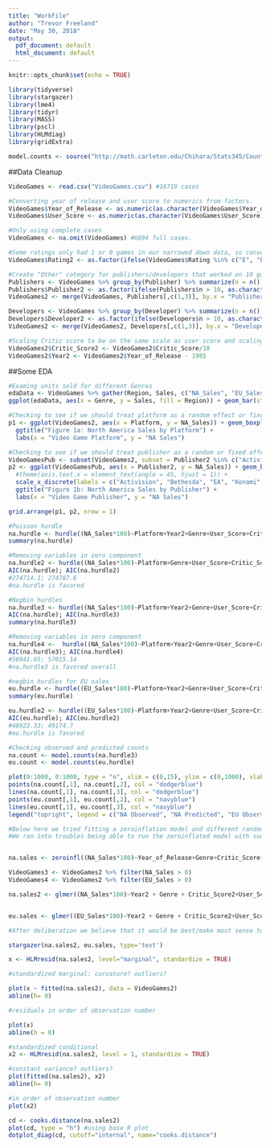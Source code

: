 ```yaml
---
title: "WorkFile"
author: "Trevor Freeland"
date: "May 30, 2018"
output:
  pdf_document: default
  html_document: default
---
```


```r
knitr::opts_chunk$set(echo = TRUE)
```

```r
library(tidyverse)
library(stargazer)
library(lme4)
library(tidyr)
library(MASS)
library(pscl)
library(HLMdiag)
library(gridExtra)

model.counts <- source("http://math.carleton.edu/Chihara/Stats345/Count_Function.R")$value
```

##Data Cleanup

```r
VideoGames <- read.csv("VideoGames.csv") #16719 cases

#Converting year of release and user score to numerics from factors.
VideoGames$Year_of_Release <- as.numeric(as.character(VideoGames$Year_of_Release))
VideoGames$User_Score <- as.numeric(as.character(VideoGames$User_Score))

#Only using complete cases
VideoGames <- na.omit(VideoGames) #6894 full cases. 

#Some ratings only had 1 or 0 games in our narrowed down data, so converting them to no rating level.
VideoGames$Rating2 <- as.factor(ifelse(VideoGames$Rating %in% c("E", "E10+", "M", "T"), as.character(VideoGames$Rating), "No Rating"))

#Create "Other" category for publishers/developers that worked on 10 games or less
Publishers <- VideoGames %>% group_by(Publisher) %>% summarize(n = n())
Publishers$Publisher2 <- as.factor(ifelse(Publishers$n > 10, as.character(Publishers$Publisher), "Other"))
VideoGames2 <- merge(VideoGames, Publishers[,c(1,3)], by.x = "Publisher", by.y = "Publisher")

Developers <- VideoGames %>% group_by(Developer) %>% summarize(n = n())
Developers$Developer2 <- as.factor(ifelse(Developers$n > 10, as.character(Developers$Developer), "Other"))
VideoGames2 <- merge(VideoGames2, Developers[,c(1,3)], by.x = "Developer", by.y = "Developer")

#Scaling Critic score to be on the same scale as user score and scaling time to start at 0 in 1985. 
VideoGames2$Critic_Score2 <- VideoGames2$Critic_Score/10
VideoGames2$Year2 <- VideoGames2$Year_of_Release - 1985
```

##Some EDA

```r
#Examing units sold for different Genres
edaData <- VideoGames %>% gather(Region, Sales, c("NA_Sales", "EU_Sales", "JP_Sales", "Other_Sales"))
ggplot(edaData, aes(x = Genre, y = Sales, fill = Region)) + geom_bar(stat = "identity")

#Checking to see if we should treat platform as a random effect or fixed effect. 
p1 <- ggplot(VideoGames2, aes(x = Platform, y = NA_Sales)) + geom_boxplot() + 
  ggtitle("Figure 1a: North America Sales by Platform") + 
  labs(x = "Video Game Platform", y = "NA Sales")

#Checking to see if we should treat publisher as a random or fixed effect. 
VideoGamesPub <- subset(VideoGames2, subset = Publisher2 %in% c("Activision", "Bethesda Softworks", "Electronic Arts", "Konami Digital Entertainment", "Microsoft Game Studios", "Nintendo", "Sega", "Sony Computer Entertainment", "Square Enix", "Ubisoft"))
p2 <- ggplot(VideoGamesPub, aes(x = Publisher2, y = NA_Sales)) + geom_boxplot() + 
  #theme(axis.text.x = element_text(angle = 45, hjust = 1)) + 
  scale_x_discrete(labels = c("Activision", "Bethesda", "EA", "Konami", "Microsoft", "Nintendo", "Sega", "Sony", "Square Enix", "Ubisoft")) +
  ggtitle("Figure 1b: North America Sales by Publisher") + 
  labs(x = "Video Game Publisher", y = "NA Sales")

grid.arrange(p1, p2, nrow = 1)
```

```r
#Poisson hurdle
na.hurdle <- hurdle((NA_Sales*100)~Platform+Year2+Genre+User_Score+Critic_Score2+Rating2+Publisher2, data = VideoGames2)
summary(na.hurdle)

#Removing variables in zero component
na.hurdle2 <- hurdle((NA_Sales*100)~Platform+Genre+User_Score+Critic_Score2+Rating2+Publisher2|Platform+Year2+Genre+User_Score+Critic_Score2+Rating2, data = VideoGames2)
AIC(na.hurdle); AIC(na.hurdle2)
#274714.1; 274787.6
#na.hurdle is favored

#Negbin hurdles
na.hurdle3 <- hurdle((NA_Sales*100)~Platform+Year2+Genre+User_Score+Critic_Score2+Rating2+Publisher2, data = VideoGames2, dist = "negbin")
AIC(na.hurdle); AIC(na.hurdle3)
summary(na.hurdle3)

#Removing variables in zero component
na.hurdle4 <-  hurdle((NA_Sales*100)~Platform+Year2+Genre+User_Score+Critic_Score2+Rating2+Publisher2 | Platform+Year2+Genre+User_Score+Critic_Score2+Rating2, data = VideoGames2, dist = "negbin")
AIC(na.hurdle3); AIC(na.hurdle4)
#56941.65; 57015.14
#na.hurdle3 is favored overall

#negbin hurdles for EU sales
eu.hurdle <- hurdle((EU_Sales*100)~Platform+Year2+Genre+User_Score+Critic_Score2+Rating2+Publisher2, data = VideoGames2, dist = "negbin")
summary(eu.hurdle)

eu.hurdle2 <- hurdle((EU_Sales*100)~Platform+Year2+Genre+User_Score+Critic_Score2+Rating2+Publisher2 | Platform+Year2+Genre+Critic_Score2+Rating2, data = VideoGames2, dist = "negbin")
AIC(eu.hurdle); AIC(eu.hurdle2)
#48923.33; 49174.7
#eu.hurdle is favored 

#Checking observed and predicted counts
na.count <- model.counts(na.hurdle3)
eu.count <- model.counts(eu.hurdle)

plot(0:1000, 0:1000, type = "n", xlim = c(0,15), ylim = c(0,1000), xlab = "Count", ylab = "Density")
points(na.count[,1], na.count[,2], col = "dodgerblue")
lines(na.count[,1], na.count[,3], col = "dodgerblue")
points(eu.count[,1], eu.count[,2], col = "navyblue")
lines(eu.count[,1], eu.count[,3], col = "navyblue")
legend("topright", legend = c("NA Observed", "NA Predicted", "EU Observed", "EU Predicted"), lty = c(NA,1,NA,1), pch = c(1,NA,1,NA), lwd = c(NA,2,NA,2), col = c("dodgerblue", "dodgerblue", "navyblue", "navyblue"))
```

```r
#Below here we tried fitting a zeroinflation model and different random effects models. 
#We ran into troubles being able to run the zeroinflated model with such large factor variables


na.sales <- zeroinfl((NA_Sales*100)~Year_of_Release+Genre+Critic_Score+User_Score+Rating2+Platform, data = VideoGames2, dist = "negbin")

VideoGames3 <- VideoGames2 %>% filter(NA_Sales > 0)
VideoGames4 <- VideoGames2 %>% filter(EU_Sales > 0)

na.sales2 <- glmer((NA_Sales*100)~Year2 + Genre + Critic_Score2+User_Score+Rating2 + (1|Publisher2) + (1|Platform), data = VideoGames3, family = poisson)


eu.sales <- glmer((EU_Sales*100)~Year2 + Genre + Critic_Score2+User_Score+Rating2 + (1|Publisher2) + (1|Platform), data = VideoGames4, family = poisson)

#After deliberation we believe that it would be best/make most sense to use a hurdle model. 

stargazer(na.sales2, eu.sales, type='text')
```

```r
x <- HLMresid(na.sales2, level="marginal", standardize = TRUE)

#standardized marginal: curvature? outliers?

plot(x ~ fitted(na.sales2), data = VideoGames2)
abline(h= 0)

#residuals in order of observation number

plot(x)
abline(h = 0)

#standardized conditional
x2 <- HLMresid(na.sales2, level = 1, standardize = TRUE)

#constant variance? outliers?
plot(fitted(na.sales2), x2)
abline(h= 0)

#in order of observation number
plot(x2)

cd <- cooks.distance(na.sales2)
plot(cd, type = "h") #using base R plot
dotplot_diag(cd, cutoff="internal", name="cooks.distance")
```



